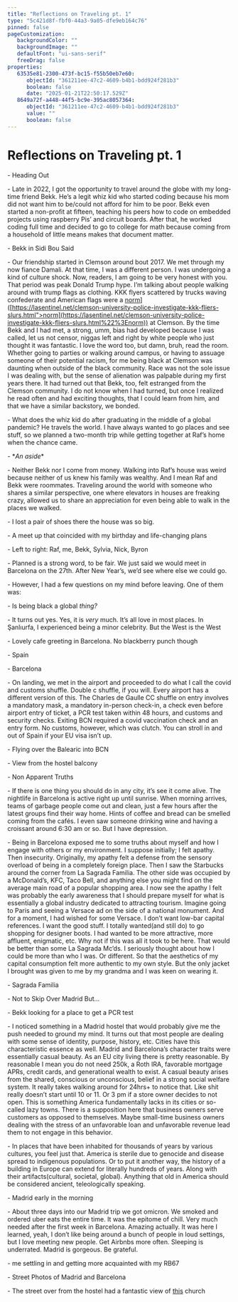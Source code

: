 ```yaml
---
title: "Reflections on Traveling pt. 1"
type: "5c421d8f-fbf0-44a3-9a05-dfe9eb164c76"
pinned: false
pageCustomization: 
   backgroundColor: ""
   backgroundImage: ""
   defaultFont: "ui-sans-serif"
   freeDrag: false
properties: 
   63535e81-2300-473f-bc15-f55b50eb7e60: 
      objectId: "361211ee-47c2-4609-b4b1-bdd924f281b3"
      boolean: false
      date: "2025-01-21T22:50:17.529Z"
   8649a72f-a448-44f5-bc9e-395ac8057364: 
      objectId: "361211ee-47c2-4609-b4b1-bdd924f281b3"
      value: ""
      boolean: false
---
```


# Reflections on Traveling pt. 1

\- Heading Out

\- Late in 2022, I got the opportunity to travel around the globe with my long-time friend Bekk. He’s a legit whiz kid who started coding because his mom did not want him to be/could not afford for him to be poor. Bekk even started a non-profit at fifteen, teaching his peers how to code on embedded projects using raspberry Pis’ and circuit boards. After that, he worked coding full time and decided to go to college for math because coming from a household of little means makes that document matter.

\- Bekk in Sidi Bou Said

\- Our friendship started in Clemson around bout 2017. We met through my now fiance Damali. At that time, I was a different person. I was undergoing a kind of culture shock. Now, readers, I am going to be very honest with you. That period was peak Donald Trump hype. I’m talking about people walking around with trump flags as clothing. KKK flyers scattered by trucks waving confederate and American flags were a [norm](%5Bhttps://lasentinel.net/clemson-university-police-investigate-kkk-fliers-slurs.html)\]([https://lasentinel.net/clemson-university-police-investigate-kkk-fliers-slurs.html">norm](https://lasentinel.net/clemson-university-police-investigate-kkk-fliers-slurs.html%22%3Enorm)) at Clemson. By the time Bekk and I had met, a strong, umm, bias had developed because I was called, let us not censor, niggas left and right by white people who just thought it was fantastic. I love the word too, but damn, bruh, read the room. Whether going to parties or walking around campus, or having to assuage someone of their potential racism, for me being black at Clemson was daunting when outside of the black community. Race was not the sole issue I was dealing with, but the sense of alienation was palpable during my first years there. It had turned out that Bekk, too, felt estranged from the Clemson community. I do not know when I had turned, but once I realized he read often and had exciting thoughts, that I could learn from him, and that we have a similar backstory, we bonded.

\- What does the whiz kid do after graduating in the middle of a global pandemic? He travels the world. I have always wanted to go places and see stuff, so we planned a two-month trip while getting together at Raf’s home when the chance came.

\- \*_An aside_\*

\- Neither Bekk nor I come from money. Walking into Raf’s house was weird because neither of us knew his family was wealthy. And I mean Raf and Bekk were roommates. Traveling around the world with someone who shares a similar perspective, one where elevators in houses are freaking crazy, allowed us to share an appreciation for even being able to walk in the places we walked.

\- I lost a pair of shoes there the house was so big.

\- A meet up that coincided with my birthday and life-changing plans

\- Left to right: Raf, me, Bekk, Sylvia, Nick, Byron

\- Planned is a strong word, to be fair. We just said we would meet in Barcelona on the 27th. After New Year’s, we’d see where else we could go.

\- However, I had a few questions on my mind before leaving. One of them was:

\- Is being black a global _thing?_

\- It turns out yes. Yes, it is _very_ much. It’s all love in most places. In Şanlıurfa, I experienced being a minor celebrity. But the West is the West

\- Lovely cafe greeting in Barcelona. No blackberry punch though

\- Spain

\- Barcelona

\- On landing, we met in the airport and proceeded to do what I call the covid and customs shuffle. Double c shuffle, if you will. Every airport has a different version of this. The Charles de Gaulle CC shuffle on entry involves a mandatory mask, a mandatory in-person check-in, a check even before airport entry of ticket, a PCR test taken within 48 hours, and customs and security checks. Exiting BCN required a covid vaccination check and an entry form. No customs, however, which was clutch. You can stroll in and out of Spain if your EU visa isn’t up.

\- Flying over the Balearic into BCN

\- View from the hostel balcony

\- Non Apparent Truths

\- If there is one thing you should do in any city, it’s see it come alive. The nightlife in Barcelona is active right up until sunrise. When morning arrives, teams of garbage people come out and clean, just a few hours after the latest groups find their way home. Hints of coffee and bread can be smelled coming from the cafés. I even saw someone drinking wine and having a croissant around 6:30 am or so. But I have depression.

\- Being in Barcelona exposed me to some truths about myself and how I engage with others or my environment. I suppose initially; I felt apathy. Then insecurity. Originally, my apathy felt a defense from the sensory overload of being in a completely foreign place. Then I saw the Starbucks around the corner from La Sagrada Familia. The other side was occupied by a McDonald’s, KFC, Taco Bell, and anything else you might find on the average main road of a popular shopping area. I now see the apathy I felt was probably the early awareness that I should prepare myself for what is essentially a global industry dedicated to attracting tourism. Imagine going to Paris and seeing a Versace ad on the side of a national monument. And for a moment, I had wished for some Versace. I don’t want low-bar capital references. I want the good stuff. I totally wanted(and still do) to go shopping for designer boots. I had wanted to be more attractive, more affluent, enigmatic, etc. Why not if this was all it took to be here. That would be better than some La Sagrada Mc’ds. I seriously thought about how I could be more than who I was. Or different. So that the aesthetics of my capital consumption felt more authentic to my own style. But the only jacket I brought was given to me by my grandma and I was keen on wearing it.

\- Sagrada Familia

\- Not to Skip Over Madrid But…

\- Bekk looking for a place to get a PCR test

\- I noticed something in a Madrid hostel that would probably give me the push needed to ground my mind. It turns out that most people are dealing with some sense of identity, purpose, history, etc. Cities have this characteristic essence as well. Madrid and Barcelona’s character traits were essentially casual beauty. As an EU city living there is pretty reasonable. By reasonable I mean you do not need 250k, a Roth IRA, favorable mortgage APRs, credit cards, and generational wealth to exist. A casual beauty arises from the shared, conscious or unconscious, belief in a strong social welfare system. It really takes walking around for 24hrs+ to notice that. Like shit really doesn’t start until 10 or 11. Or 3 pm if a store owner decides to not open. This is something America fundamentally lacks in its cities or so-called lazy towns. There is a supposition here that business owners serve customers as opposed to themselves. Maybe small-time business owners dealing with the stress of an unfavorable loan and unfavorable revenue lead them to not engage in this behavior.

\- In places that have been inhabited for thousands of years by various cultures, you feel just that. America is sterile due to genocide and disease spread to indigenous populations. Or to put it another way, the history of a building in Europe can extend for literally hundreds of years. Along with their artifacts(cultural, societal, global). Anything that old in America should be considered ancient, teleologically speaking.

\- Madrid early in the morning

\- About three days into our Madrid trip we got omicron. We smoked and ordered uber eats the entire time. It was the epitome of chill. Very much needed after the first week in Barcelona. Amazing actually. It was here I learned, yeah, I don’t like being around a bunch of people in loud settings, but I love meeting new people. Get Airbnbs more often. Sleeping is underrated. Madrid is gorgeous. Be grateful.

\- me settling in and getting more acquainted with my RB67

\- Street Photos of Madrid and Barcelona

\- The street over from the hostel had a fantastic view of [this](https://goo.gl/maps/pdTCiUsLTt7cHHdv8) church

